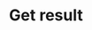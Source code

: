 ---
title: Get result
description: (Deprecated) Prefer the more specific [pre-recorded endpoint](/api-reference/v2/pre-recorded/get). Get transcription's status, parameters and result.
openapi: GET /v2/transcription/{id}
---